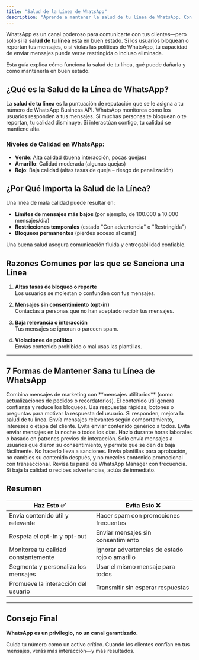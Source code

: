 ```yaml
---
title: "Salud de la Línea de WhatsApp"
description: "Aprende a mantener la salud de tu línea de WhatsApp. Con esta guía, podrás mantener tu línea en buen estado y evitar penalizaciones."
---
```


WhatsApp es un canal poderoso para comunicarte con tus clientes—pero solo si la **salud de tu línea** está en buen estado. Si los usuarios bloquean o reportan tus mensajes, o si violas las políticas de WhatsApp, tu capacidad de enviar mensajes puede verse restringida o incluso eliminada.

Esta guía explica cómo funciona la salud de tu línea, qué puede dañarla y cómo mantenerla en buen estado.

## ¿Qué es la Salud de la Línea de WhatsApp?

La **salud de tu línea** es la puntuación de reputación que se le asigna a tu número de WhatsApp Business API. WhatsApp monitorea cómo los usuarios responden a tus mensajes. Si muchas personas te bloquean o te reportan, tu calidad disminuye. Si interactúan contigo, tu calidad se mantiene alta.

### Niveles de Calidad en WhatsApp:

- **Verde**: Alta calidad (buena interacción, pocas quejas)
- **Amarillo**: Calidad moderada (algunas quejas)
- **Rojo**: Baja calidad (altas tasas de queja – riesgo de penalización)

## ¿Por Qué Importa la Salud de la Línea?

Una línea de mala calidad puede resultar en:

- **Límites de mensajes más bajos** (por ejemplo, de 100.000 a 10.000 mensajes/día)
- **Restricciones temporales** (estado "Con advertencia" o "Restringida")
- **Bloqueos permanentes** (pierdes acceso al canal)

Una buena salud asegura comunicación fluida y entregabilidad confiable.

## Razones Comunes por las que se Sanciona una Línea

1. **Altas tasas de bloqueo o reporte**  
   Los usuarios se molestan o confunden con tus mensajes.

2. **Mensajes sin consentimiento (opt-in)**  
   Contactas a personas que no han aceptado recibir tus mensajes.

3. **Baja relevancia o interacción**  
   Tus mensajes se ignoran o parecen spam.

4. **Violaciones de política**  
   Envías contenido prohibido o mal usas las plantillas.

---

## 7 Formas de Mantener Sana tu Línea de WhatsApp

<Steps>

<Step title="Diversifica los Tipos de Mensajes">
Combina mensajes de marketing con **mensajes utilitarios** (como actualizaciones de pedidos o recordatorios). El contenido útil genera confianza y reduce los bloqueos.
</Step>

<Step title="Fomenta la Interacción">
Usa respuestas rápidas, botones o preguntas para motivar la respuesta del usuario. Si responden, mejora la salud de tu línea.
</Step>

<Step title="Segmenta tu Audiencia">
Envía mensajes relevantes según comportamiento, intereses o etapa del cliente. Evita enviar contenido genérico a todos.
</Step>

<Step title="Optimiza el Momento y la Frecuencia">
Evita enviar mensajes en la noche o todos los días. Hazlo durante horas laborales o basado en patrones previos de interacción.
</Step>

<Step title="Gestiona Bien el Opt-In y Opt-Out">
Solo envía mensajes a usuarios que dieron su consentimiento, y permite que se den de baja fácilmente. No hacerlo lleva a sanciones.
</Step>

<Step title="Usa las Plantillas Correctamente">
Envía plantillas para aprobación, no cambies su contenido después, y no mezcles contenido promocional con transaccional.
</Step>

<Step title="Monitorea tu Línea y Retroalimentación">
Revisa tu panel de WhatsApp Manager con frecuencia. Si baja la calidad o recibes advertencias, actúa de inmediato.
</Step>

</Steps>

## Resumen

| Haz Esto ✅ | Evita Esto ❌ |
| --- | --- |
| Envía contenido útil y relevante | Hacer spam con promociones frecuentes |
| Respeta el opt-in y opt-out | Enviar mensajes sin consentimiento |
| Monitorea tu calidad constantemente | Ignorar advertencias de estado rojo o amarillo |
| Segmenta y personaliza los mensajes | Usar el mismo mensaje para todos |
| Promueve la interacción del usuario | Transmitir sin esperar respuestas |

---

## Consejo Final

**WhatsApp es un privilegio, no un canal garantizado.**

Cuida tu número como un activo crítico. Cuando los clientes confían en tus mensajes, verás más interacción—y más resultados.

